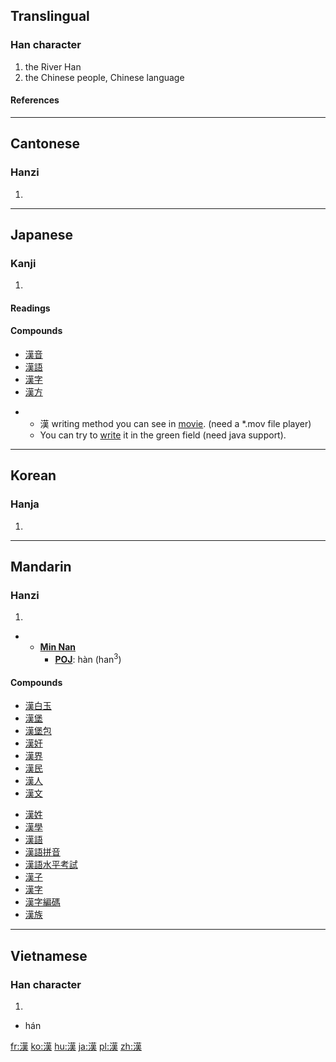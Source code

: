 {{see|汉}}<!-- may be replaced by zh-forms -->

==Translingual==
===Han character===
{{Han char|rn=85|rad=水|as=11|sn=14|four=3413<sub>4</sub>|canj=水廿中人 (ETLO)}}
# the River Han
# the Chinese people, Chinese language
====References====
{{Han ref|kx=0646.170|dkj=18068|dj=1055.150|hdz=31713.090|uh=6F22|ud=28450|bh=BA7E|bd=47742}}
----
==Cantonese==
===Hanzi===
{{yue-hanzi|jyut=|y=hon3}}
# {{defn|Cantonese}}

----
==Japanese==
===Kanji===
{{ja-kanji|grade=|rs=水11}}
# {{defn|Japanese}}
====Readings====
{{ja-readings|on=[[かん]] ([[kan]])|kun=[[から]] ([[kara]]), [[おとこ]] ([[otoko]])}}

====Compounds====
*[[漢音]]
*[[漢語]]
*[[漢字]]
*[[漢方]]


**漢 writing method you can see in [http://web.mit.edu/jpnet/ji/movies/2033.mov movie]. (need a *.mov file player)
**You can try to [http://web.mit.edu/jpnet/ji/data/2033.html write] it in the green field (need java support).

----
==Korean==
===Hanja===
{{ko-hanja|hangeul=한|eumhun=|rv=han|mr=han|y=han}}
# {{defn|Korean}}

----
==Mandarin==
===Hanzi===
{{cmn-hanzi|sim=汉|pin=[[hàn]] (han4)|wg=han<sup>4</sup>}}
# {{defn|Mandarin}}

**'''[[wikipedia:Min_Nan|Min Nan]]'''
***'''[[wikipedia:POJ|POJ]]''': hàn (han<sup>3</sup>)


====Compounds====
{{top2}}
*[[漢白玉]]
*[[漢堡]]
*[[漢堡包]]
*[[漢奸]]
*[[漢界]]
*[[漢民]]
*[[漢人]]
*[[漢文]]
{{mid2}}
*[[漢姓]]
*[[漢學]]
*[[漢語]]
*[[漢語拼音]]
*[[漢語水平考試]]
*[[漢子]]
*[[漢字]]
*[[漢字編碼]]
*[[漢族]]
{{bottom}}

----
==Vietnamese==
===Han character===
{{vi-hantu}}
# {{defn|Vietnamese}}
* hán

[[fr:漢]]
[[ko:漢]]
[[hu:漢]]
[[ja:漢]]
[[pl:漢]]
[[zh:漢]]
